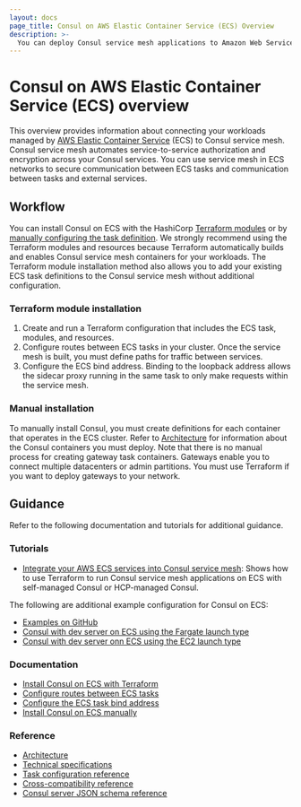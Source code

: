 ```yaml
---
layout: docs
page_title: Consul on AWS Elastic Container Service (ECS) Overview
description: >-
  You can deploy Consul service mesh applications to Amazon Web Services ECS using by running each task with an application container, a client agent, and an Envoy proxy. Learn how Consul service mesh works on ECS and find getting started tutorials for several scenarios.
---
```


# Consul on AWS Elastic Container Service (ECS) overview
This overview provides information about connecting your workloads managed by [AWS Elastic Container Service](https://aws.amazon.com/ecs/) (ECS) to Consul service mesh. Consul service mesh automates service-to-service authorization and encryption across your Consul services. You can use service mesh in ECS networks to secure communication between ECS tasks and communication between tasks and external services.


## Workflow 

You can install Consul on ECS with the HashiCorp [Terraform modules](/consul/docs/ecs/deploy/terraform) or by [manually configuring the task definition](/consul/docs/ecs/deploy/manual). We strongly recommend using the Terraform modules and resources because Terraform automatically builds and enables Consul service mesh containers for your workloads. The Terraform module installation method also allows you to add your existing ECS task definitions to the Consul service mesh without additional configuration. 

### Terraform module installation 

1. Create and run a Terraform configuration that includes the ECS task, modules, and resources. 
1. Configure routes between ECS tasks in your cluster. Once the service mesh is built, you must define paths for traffic between services.
1. Configure the ECS bind address. Binding to the loopback address allows the sidecar proxy running in the same task to only make requests within the service mesh.


### Manual installation

To manually install Consul, you must create definitions for each container that operates in the ECS cluster. Refer to [Architecture](/consul/docs/ecs/architecture) for information about the Consul containers you must deploy. Note that there is no manual process for creating gateway task containers. Gateways enable you to connect multiple datacenters or admin partitions. You must use Terraform if you want to deploy gateways to your network.

## Guidance

Refer to the following documentation and tutorials for additional guidance.

### Tutorials

- [Integrate your AWS ECS services into Consul service mesh](/consul/tutorials/cloud-integrations/consul-ecs): Shows how to use Terraform to run Consul service mesh applications on ECS with self-managed Consul or HCP-managed Consul.

The following are additional example configuration for Consul on ECS:

- [Examples on GitHub](https://github.com/hashicorp/terraform-aws-consul-ecs/tree/main/examples)
- [Consul with dev server on ECS using the Fargate launch type](https://registry.terraform.io/modules/hashicorp/consul-ecs/aws/latest/examples/dev-server-fargate) 
- [Consul with dev server onn ECS using the EC2 launch type](https://registry.terraform.io/modules/hashicorp/consul-ecs/aws/latest/examples/dev-server-ec2)

### Documentation
 
- [Install Consul on ECS with Terraform](/consul/docs/ecs/deploy/terraform)
- [Configure routes between ECS tasks](/consul/docs/ecs/deploy/configure-routes)
- [Configure the ECS task bind address](/consul/docs/ecs/deploy/bind-addresses)
- [Install Consul on ECS manually](/consul/docs/ecs/deploy/manual)

### Reference

- [Architecture](/consul/docs/ecs/architecture)
- [Technical specifications](/consul/docs/ecs/tech-specs)
- [Task configuration reference](/consul/docs/ecs/reference/configuration-reference)
- [Cross-compatibility reference](/consul/docs/ecs/reference/compatibility)
- [Consul server JSON schema reference](/consul/docs/ecs/reference/consul-server-json)